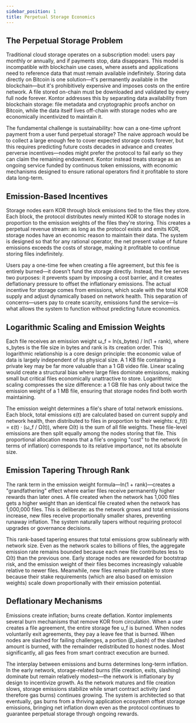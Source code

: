 ```yaml
---
sidebar_position: 1
title: Perpetual Storage Economics
---
```


## The Perpetual Storage Problem

Traditional cloud storage operates on a subscription model: users pay monthly or annually, and if payments stop, data disappears. This model is incompatible with blockchain use cases, where assets and applications need to reference data that must remain available indefinitely. Storing data directly on Bitcoin is one solution—it's permanently available in the blockchain—but it's prohibitively expensive and imposes costs on the entire network. A file stored on-chain must be downloaded and validated by every full node forever. Kontor addresses this by separating data availability from blockchain storage: file metadata and cryptographic proofs anchor on Bitcoin, while the data itself lives off-chain with storage nodes who are economically incentivized to maintain it.

The fundamental challenge is sustainability: how can a one-time upfront payment from a user fund perpetual storage? The naive approach would be to collect a large enough fee to cover expected storage costs forever, but this requires predicting future costs decades in advance and creates perverse incentives—nodes might prefer the protocol to fail early so they can claim the remaining endowment. Kontor instead treats storage as an ongoing service funded by continuous token emissions, with economic mechanisms designed to ensure rational operators find it profitable to store data long-term.

## Emission-Based Incentives

Storage nodes earn KOR through block emissions tied to the files they store. Each block, the protocol distributes newly minted KOR to storage nodes in proportion to the emission weights of the files they're storing. This creates a perpetual revenue stream: as long as the protocol exists and emits KOR, storage nodes have an economic reason to maintain their data. The system is designed so that for any rational operator, the net present value of future emissions exceeds the costs of storage, making it profitable to continue storing files indefinitely.

Users pay a one-time fee when creating a file agreement, but this fee is entirely burned—it doesn't fund the storage directly. Instead, the fee serves two purposes: it prevents spam by imposing a cost barrier, and it creates deflationary pressure to offset the inflationary emissions. The actual incentive for storage comes from emissions, which scale with the total KOR supply and adjust dynamically based on network health. This separation of concerns—users pay to create scarcity, emissions fund the service—is what allows the system to function without predicting future economics.

## Logarithmic Scaling and Emission Weights

Each file receives an emission weight ω_f = ln(s_bytes) / ln(1 + rank), where s_bytes is the file size in bytes and rank is its creation order. This logarithmic relationship is a core design principle: the economic value of data is largely independent of its physical size. A 1 KB file containing a private key may be far more valuable than a 1 GB video file. Linear scaling would create a structural bias where large files dominate emissions, making small but critical files economically unattractive to store. Logarithmic scaling compresses the size difference: a 1 GB file has only about twice the emission weight of a 1 MB file, ensuring that storage nodes find both worth maintaining.

The emission weight determines a file's share of total network emissions. Each block, total emissions ε(t) are calculated based on current supply and network health, then distributed to files in proportion to their weights: ε_f(t) = ε(t) · (ω_f / Ω(t)), where Ω(t) is the sum of all file weights. These file-level emissions are then split equally among the nodes storing that file. This proportional allocation means that a file's ongoing "cost" to the network (in terms of inflation) corresponds to its relative importance, not its absolute size.

## Emission Tapering Through Rank

The rank term in the emission weight formula—ln(1 + rank)—creates a "grandfathering" effect where earlier files receive permanently higher rewards than later ones. A file created when the network has 1,000 files gets a higher weight than an identical file created when the network has 1,000,000 files. This is deliberate: as the network grows and total emissions increase, new files receive proportionally smaller shares, preventing runaway inflation. The system naturally tapers without requiring protocol upgrades or governance decisions.

This rank-based tapering ensures that total emissions grow sublinearly with network size. Even as the network scales to billions of files, the aggregate emission rate remains bounded because each new file contributes less to Ω(t) than the previous one. Early storage nodes are rewarded for bootstrap risk, and the emission weight of their files becomes increasingly valuable relative to newer files. Meanwhile, new files remain profitable to store because their stake requirements (which are also based on emission weights) scale down proportionally with their emission potential.

## Deflationary Mechanisms

Emissions create inflation; burns create deflation. Kontor implements several burn mechanisms that remove KOR from circulation. When a user creates a file agreement, the entire storage fee υ_f is burned. When nodes voluntarily exit agreements, they pay a leave fee that is burned. When nodes are slashed for failing challenges, a portion (β_slash) of the slashed amount is burned, with the remainder redistributed to honest nodes. Most significantly, all gas fees from smart contract execution are burned.

The interplay between emissions and burns determines long-term inflation. In the early network, storage-related burns (file creation, exits, slashing) dominate but remain relatively modest—the network is inflationary by design to incentivize growth. As the network matures and file creation slows, storage emissions stabilize while smart contract activity (and therefore gas burns) continues growing. The system is architected so that eventually, gas burns from a thriving application ecosystem offset storage emissions, bringing net inflation down even as the protocol continues to guarantee perpetual storage through ongoing rewards.
